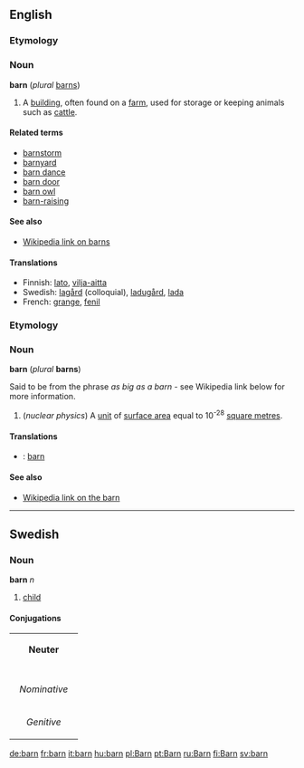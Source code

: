==English==
===Etymology===
<!--to be written-->

===Noun===
'''barn''' (''plural'' [[barns]])

#A [[building]], often found on a [[farm]], used for storage or keeping animals such as [[cattle]].

====Related terms====
*[[barnstorm]]
*[[barnyard]]
*[[barn dance]]
*[[barn door]]
*[[barn owl]]
*[[barn-raising]]

====See also====
*[[w:Barn_(building)|Wikipedia link on barns]]

====Translations====
*Finnish: [[lato]], [[vilja-aitta]]
*Swedish: [[lagård]] (colloquial), [[ladugård]], [[lada]]
*French: [[grange]], [[fenil]]

===Etymology===
===Noun===
'''barn''' (''plural'' '''barns''')

Said to be from the phrase ''as big as a barn'' - see Wikipedia link below for more information.

#(''nuclear physics'') A [[unit]] of [[surface area]] equal to 10<sup>-28</sup> [[square metre]]s.
====Translations====
*{{sv}}: [[barn#Swedish|barn]]
====See also====
*[[w:Barn_(unit)|Wikipedia link on the barn]]

----
==Swedish==
===Noun===
'''barn''' ''n''

#[[child]]

====Conjugations====
{| border=1 cellspacing=0 
| bgcolor=#FFFFF0 colspan=5 align=center | '''Neuter''' 
|- 
|- bgcolor=#FFFFF0 align=center 
! rowspan=2 | 
| colspan=2 width=105 | ''Singular'' 
| colspan=2 | ''Plural'' 
|- bgcolor=#FFFFF0 align=center 
| width=105 | ''Indefinite'' 
| width=105 | ''Definite'' 
| width=105 | ''Indefinite'' 
|  width=105 | ''Definite'' 
|- align=center 
| width=105 bgcolor=#FFFFF0 | ''Nominative'' 
| [[barn]] 
| [[barnet]] 
| [[barn]] 
| [[barnen]] 
|- align=center 
| width=105 bgcolor=#FFFFF0 | ''Genitive'' 
| [[barns]] 
| [[barnets]] 
| [[barns]] 
| [[barnens]]
|}

[[de:barn]]
[[fr:barn]]
[[it:barn]]
[[hu:barn]]
[[pl:Barn]]
[[pt:Barn]]
[[ru:Barn]]
[[fi:Barn]]
[[sv:barn]]